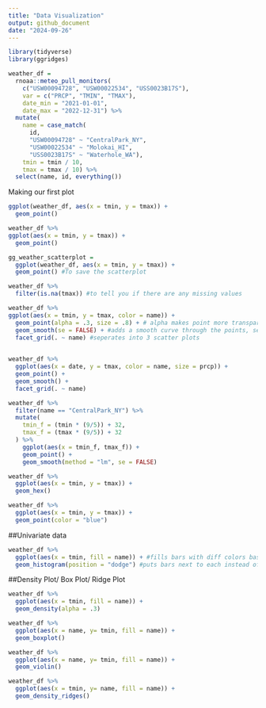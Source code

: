 ```yaml
---
title: "Data Visualization"
output: github_document
date: "2024-09-26"
---
```


```r
library(tidyverse)
library(ggridges)
```

```r
weather_df = 
  rnoaa::meteo_pull_monitors(
    c("USW00094728", "USW00022534", "USS0023B17S"),
    var = c("PRCP", "TMIN", "TMAX"), 
    date_min = "2021-01-01",
    date_max = "2022-12-31") %>% 
  mutate(
    name = case_match(
      id, 
      "USW00094728" ~ "CentralPark_NY", 
      "USW00022534" ~ "Molokai_HI",
      "USS0023B17S" ~ "Waterhole_WA"),
    tmin = tmin / 10,
    tmax = tmax / 10) %>% 
  select(name, id, everything())
```

Making our first plot

```r
ggplot(weather_df, aes(x = tmin, y = tmax)) + 
  geom_point()
```

```r
weather_df %>% 
ggplot(aes(x = tmin, y = tmax)) + 
  geom_point()
```

```r
gg_weather_scatterplot = 
  ggplot(weather_df, aes(x = tmin, y = tmax)) + 
  geom_point() #To save the scatterplot

weather_df %>% 
  filter(is.na(tmax)) #to tell you if there are any missing values
```

```r
weather_df %>% 
ggplot(aes(x = tmin, y = tmax, color = name)) + 
  geom_point(alpha = .3, size = .8) + # alpha makes point more transparent, size makes points smaller
  geom_smooth(se = FALSE) + #adds a smooth curve through the points, se = false will prevent automatic standard error calcs
  facet_grid(. ~ name) #seperates into 3 scatter plots
  
```

```r
weather_df %>% 
  ggplot(aes(x = date, y = tmax, color = name, size = prcp)) +
  geom_point() +
  geom_smooth() +
  facet_grid(. ~ name)
```

```r
weather_df %>% 
  filter(name == "CentralPark_NY") %>% 
  mutate(
    tmin_f = (tmin * (9/5)) + 32,
    tmax_f = (tmax * (9/5)) + 32
  ) %>% 
    ggplot(aes(x = tmin_f, tmax_f)) + 
    geom_point() + 
    geom_smooth(method = "lm", se = FALSE)
```

```r
weather_df %>% 
  ggplot(aes(x = tmin, y = tmax)) +
  geom_hex()
```

```r
weather_df %>% 
  ggplot(aes(x = tmin, y = tmax)) +
  geom_point(color = "blue")
```

##Univariate data

```r
weather_df %>% 
  ggplot(aes(x = tmin, fill = name)) + #fills bars with diff colors based onlocation name
  geom_histogram(position = "dodge") #puts bars next to each instead of on top
```

##Density Plot/ Box Plot/ Ridge Plot

```r
weather_df %>% 
  ggplot(aes(x = tmin, fill = name)) +
  geom_density(alpha = .3)
```

```r
weather_df %>% 
  ggplot(aes(x = name, y= tmin, fill = name)) +
  geom_boxplot()
```

```r
weather_df %>% 
  ggplot(aes(x = name, y= tmin, fill = name)) +
  geom_violin()
```

```r
weather_df %>% 
  ggplot(aes(x = tmin, y= name, fill = name)) +
  geom_density_ridges()
```